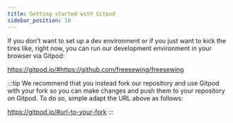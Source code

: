 ```yaml
---
title: Getting started with Gitpod
sidebar_position: 10
---
```


If you don't want to set up a dev environment or if you just want to kick the
tires like, right now, you can run our development environment in your browser via Gitpod:

https://gitpod.io/#https://github.com/freesewing/freesewing

:::tip
We recommend that you instead fork our repository and use Gitpod with
your fork so you can make changes and push them to your repository on Gitpod.
To do so, simple adapt the URL above as follows:

https://gitpod.io/#url-to-your-fork
:::
